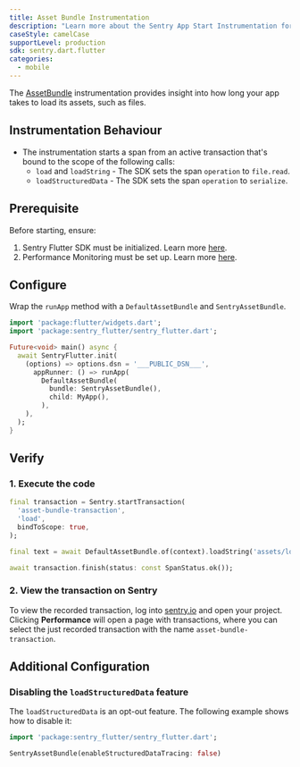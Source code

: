 ```yaml
---
title: Asset Bundle Instrumentation
description: "Learn more about the Sentry App Start Instrumentation for the Flutter SDK."
caseStyle: camelCase
supportLevel: production
sdk: sentry.dart.flutter
categories:
  - mobile
---
```


The [AssetBundle](https://api.flutter.dev/flutter/services/AssetBundle-class.html) instrumentation provides insight into how long your app takes to load its assets, such as files.

## Instrumentation Behaviour

- The instrumentation starts a span from an active transaction that's bound to the scope of the following calls:
  - `load` and `loadString` - The SDK sets the span `operation` to `file.read`.
  - `loadStructuredData` - The SDK sets the span `operation` to `serialize`.

## Prerequisite

Before starting, ensure:

1. Sentry Flutter SDK must be initialized. Learn more [here](/platforms/flutter/#configure).
2. Performance Monitoring must be set up. Learn more [here](/platforms/flutter/performance/).

## Configure

Wrap the `runApp` method with a `DefaultAssetBundle` and `SentryAssetBundle`.

```dart
import 'package:flutter/widgets.dart';
import 'package:sentry_flutter/sentry_flutter.dart';

Future<void> main() async {
  await SentryFlutter.init(
    (options) => options.dsn = '___PUBLIC_DSN___',
      appRunner: () => runApp(
        DefaultAssetBundle(
          bundle: SentryAssetBundle(),
          child: MyApp(),
        ),
    ),
  );
}
```

## Verify

### 1. Execute the code

```dart
final transaction = Sentry.startTransaction(
  'asset-bundle-transaction',
  'load',
  bindToScope: true,
);

final text = await DefaultAssetBundle.of(context).loadString('assets/lorem-ipsum.txt');

await transaction.finish(status: const SpanStatus.ok());
```

### 2. View the transaction on Sentry

To view the recorded transaction, log into [sentry.io](https://sentry.io) and open your project.
Clicking **Performance** will open a page with transactions, where you can select the just recorded transaction with the name `asset-bundle-transaction`.

## Additional Configuration

### Disabling the `loadStructuredData` feature

The `loadStructuredData` is an opt-out feature. The following example shows how to disable it:

```dart
import 'package:sentry_flutter/sentry_flutter.dart';

SentryAssetBundle(enableStructuredDataTracing: false)
```
